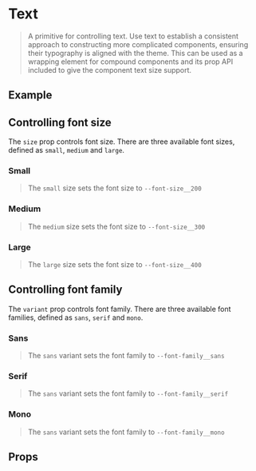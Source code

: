 
<Meta of={TextStories} />

# Text
> A primitive for controlling text. Use text to establish a consistent approach to constructing more 
complicated components, ensuring their typography is aligned with the theme. This can be used as a wrapping element
for compound components and its prop API included to give the component text size support.

## Example
<Source dark />

## Controlling font size
The `size` prop controls font size. There are three available font sizes, defined as `small`, `medium` and `large`.

### Small
> The `small` size sets the font size to `--font-size__200`
<Canvas>
    <Story of={TextStories.Small} />
</Canvas>

### Medium
> The `medium` size sets the font size to `--font-size__300`
<Canvas>
    <Story of={TextStories.Medium} />
</Canvas>

### Large
> The `large` size sets the font size to `--font-size__400`
<Canvas>
    <Story of={TextStories.Large} />
</Canvas>

## Controlling font family
The `variant` prop controls font family. There are three available font families, defined as `sans`, `serif` and `mono`.

### Sans
> The `sans` variant sets the font family to `--font-family__sans`
<Canvas>
    <Story of={TextStories.Sans} />
</Canvas>

### Serif
> The `sans` variant sets the font family to `--font-family__serif`
<Canvas>
    <Story of={TextStories.Serif} />
</Canvas>

### Mono
> The `sans` variant sets the font family to `--font-family__mono`
<Canvas>
    <Story of={TextStories.Mono} />
</Canvas>

## Props
<ArgsTable />
